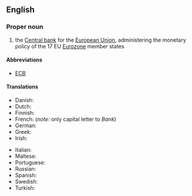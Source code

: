 ==English==
{{wikipedia}}
===Proper noun===
{{en-proper noun}}

# the [[central bank|Central bank]] for the [[European Union]], administering the monetary policy of the 17 EU [[Eurozone]] member states

====Abbreviations====
*[[ECB]]

====Translations====
{{trans-top|central bank for the European Union}}
* Danish: {{t|da|Den Europæiske Centralbank}}
* Dutch: {{t|nl|Europese Centrale Bank}}
* Finnish: {{t|fi|Euroopan keskuspankki}}
* French: {{t|fr|Banque centrale européenne|f}} (''note'': only capital letter to ''Bank'')
* German: {{t|de|Europäische Zentralbank}}
* Greek: {{t|el|Ευρωπαϊκή Κεντρική Τράπεζα|f|tr=Evropaïkí Kentrikí Trápeza}}
* Irish: {{t|ga|Banc Ceannais na hEorpa|xs=Irish}}
{{trans-mid}}
* Italian: {{t|it|Banca Centrale Europea}}
* Maltese: {{t|mt|Bank Ċentrali Ewropew|xs=Maltese}}
* Portuguese: {{t|pt|Banco Central Europeu}}
* Russian: {{t|ru|Европейский центральный банк|m|tr=Jevropéjskij centrálʹnyj bank}}
* Spanish: {{t|es|Banco Central Europeo}}
* Swedish: {{t|sv|Europeiska centralbanken}}
* Turkish: {{t|tr|Avrupa Merkez Bankası}}
{{trans-bottom}}